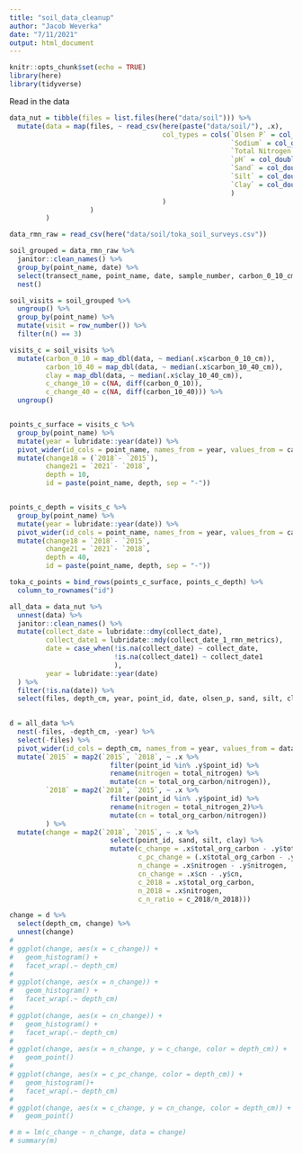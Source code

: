 ```yaml
---
title: "soil_data_cleanup"
author: "Jacob Weverka"
date: "7/11/2021"
output: html_document
---
```


```r
knitr::opts_chunk$set(echo = TRUE)
library(here)
library(tidyverse)
```

Read in the data

```r

data_nut = tibble(files = list.files(here("data/soil"))) %>%
  mutate(data = map(files, ~ read_csv(here(paste("data/soil/"), .x), 
                                      col_types = cols(`Olsen P` = col_character(),
                                                       `Sodium` = col_double(),
                                                       `Total Nitrogen` = col_double(),
                                                       `pH` = col_double(),
                                                       `Sand` = col_double(),
                                                       `Silt` = col_double(),
                                                       `Clay` = col_double()
                                                       )
                                      )
                    )
         )  

data_rmn_raw = read_csv(here("data/soil/toka_soil_surveys.csv"))


```


```r
soil_grouped = data_rmn_raw %>% 
  janitor::clean_names() %>% 
  group_by(point_name, date) %>% 
  select(transect_name, point_name, date, sample_number, carbon_0_10_cm, carbon_10_40_cm, clay_10_40_cm, silt_10_40_cm, sand_10_40_cm, grazed_this_year, bare_ground, litter_depth, catenal_position, starts_with("bulk"), max_depth) %>% 
  nest()

soil_visits = soil_grouped %>% 
  ungroup() %>% 
  group_by(point_name) %>% 
  mutate(visit = row_number()) %>% 
  filter(n() == 3)

visits_c = soil_visits %>% 
  mutate(carbon_0_10 = map_dbl(data, ~ median(.x$carbon_0_10_cm)),
         carbon_10_40 = map_dbl(data, ~ median(.x$carbon_10_40_cm)),
         clay = map_dbl(data, ~ median(.x$clay_10_40_cm)),
         c_change_10 = c(NA, diff(carbon_0_10)),
         c_change_40 = c(NA, diff(carbon_10_40))) %>% 
  ungroup()


points_c_surface = visits_c %>% 
  group_by(point_name) %>% 
  mutate(year = lubridate::year(date)) %>% 
  pivot_wider(id_cols = point_name, names_from = year, values_from = carbon_0_10) %>% 
  mutate(change18 = (`2018`- `2015`),
         change21 = `2021`- `2018`,
         depth = 10,
         id = paste(point_name, depth, sep = "-"))


points_c_depth = visits_c %>% 
  group_by(point_name) %>% 
  mutate(year = lubridate::year(date)) %>% 
  pivot_wider(id_cols = point_name, names_from = year, values_from = carbon_0_10) %>% 
  mutate(change18 = `2018`- `2015`,
         change21 = `2021`- `2018`,
         depth = 40,
         id = paste(point_name, depth, sep = "-"))

toka_c_points = bind_rows(points_c_surface, points_c_depth) %>% 
  column_to_rownames("id")


```




```r
all_data = data_nut %>% 
  unnest(data) %>%
  janitor::clean_names() %>% 
  mutate(collect_date = lubridate::dmy(collect_date),
         collect_date1 = lubridate::mdy(collect_date_1_rmn_metrics),
         date = case_when(!is.na(collect_date) ~ collect_date,
                          !is.na(collect_date1) ~ collect_date1
                          ),
         year = lubridate::year(date)
  ) %>% 
  filter(!is.na(date)) %>% 
  select(files, depth_cm, year, point_id, date, olsen_p, sand, silt, clay, texture, p_h, cec, calcium, magnesium, potassium, sodium, total_org_carbon, total_nitrogen, total_nitrogen_2)
  
```



```r
d = all_data %>% 
  nest(-files, -depth_cm, -year) %>% 
  select(-files) %>% 
  pivot_wider(id_cols = depth_cm, names_from = year, values_from = data) %>% 
  mutate(`2015` = map2(`2015`, `2018`, ~ .x %>% 
                         filter(point_id %in% .y$point_id) %>% 
                         rename(nitrogen = total_nitrogen) %>% 
                         mutate(cn = total_org_carbon/nitrogen)),
         `2018` = map2(`2018`, `2015`, ~ .x %>% 
                         filter(point_id %in% .y$point_id) %>% 
                         rename(nitrogen = total_nitrogen_2)%>% 
                         mutate(cn = total_org_carbon/nitrogen))
         ) %>% 
  mutate(change = map2(`2018`, `2015`, ~ .x %>% 
                         select(point_id, sand, silt, clay) %>% 
                         mutate(c_change = .x$total_org_carbon - .y$total_org_carbon,
                                c_pc_change = (.x$total_org_carbon - .y$total_org_carbon)/.y$total_org_carbon,
                                n_change = .x$nitrogen - .y$nitrogen,
                                cn_change = .x$cn - .y$cn,
                                c_2018 = .x$total_org_carbon,
                                n_2018 = .x$nitrogen,
                                c_n_ratio = c_2018/n_2018)))
```
```r
change = d %>% 
  select(depth_cm, change) %>% 
  unnest(change)
# 
# ggplot(change, aes(x = c_change)) +
#   geom_histogram() +
#   facet_wrap(.~ depth_cm)
# 
# ggplot(change, aes(x = n_change)) +
#   geom_histogram() +
#   facet_wrap(.~ depth_cm)
# 
# ggplot(change, aes(x = cn_change)) +
#   geom_histogram() +
#   facet_wrap(.~ depth_cm)
# 
# ggplot(change, aes(x = n_change, y = c_change, color = depth_cm)) +
#   geom_point()
# 
# ggplot(change, aes(x = c_pc_change, color = depth_cm)) +
#   geom_histogram()+
#   facet_wrap(.~ depth_cm)
# 
# ggplot(change, aes(x = c_change, y = cn_change, color = depth_cm)) +
#   geom_point()

```

```r
# m = lm(c_change ~ n_change, data = change)
# summary(m)
```

